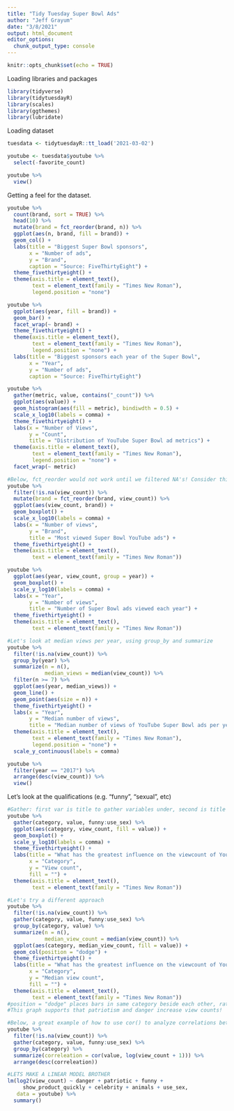 ```yaml
---
title: "Tidy Tuesday Super Bowl Ads"
author: "Jeff Grayum"
date: "3/8/2021"
output: html_document
editor_options: 
  chunk_output_type: console
---
```


```r
knitr::opts_chunk$set(echo = TRUE)
```

Loading libraries and packages
```r
library(tidyverse)
library(tidytuesdayR)
library(scales)
library(ggthemes)
library(lubridate)
```

Loading dataset
```r
tuesdata <- tidytuesdayR::tt_load('2021-03-02')

youtube <- tuesdata$youtube %>%
  select(-favorite_count)

youtube %>%
  view()
```

Getting a feel for the dataset.
```r
youtube %>%
  count(brand, sort = TRUE) %>%
  head(10) %>%
  mutate(brand = fct_reorder(brand, n)) %>%
  ggplot(aes(n, brand, fill = brand)) +
  geom_col() +
  labs(title = "Biggest Super Bowl sponsors",
       x = "Number of ads",
       y = "Brand",
       caption = "Source: FiveThirtyEight") +
  theme_fivethirtyeight() +
  theme(axis.title = element_text(),
        text = element_text(family = "Times New Roman"),
        legend.position = "none")
```

```r
youtube %>%
  ggplot(aes(year, fill = brand)) +
  geom_bar() +
  facet_wrap(~ brand) +
  theme_fivethirtyeight() +
  theme(axis.title = element_text(),
        text = element_text(family = "Times New Roman"),
        legend.position = "none") +
  labs(title = "Biggest sponsors each year of the Super Bowl",
       x = "Year",
       y = "Number of ads",
       caption = "Source: FiveThirtyEight")
```


```r
youtube %>%
  gather(metric, value, contains("_count")) %>%
  ggplot(aes(value)) +
  geom_histogram(aes(fill = metric), bindiwdth = 0.5) +
  scale_x_log10(labels = comma) +
  theme_fivethirtyeight() +
  labs(x = "Number of Views",
       y = "Count",
       title = "Distribution of YouTube Super Bowl ad metrics") +
  theme(axis.title = element_text(),
        text = element_text(family = "Times New Roman"),
        legend.position = "none") +
  facet_wrap(~ metric) 
```

```r

#Below, fct_reorder would not work until we filtered NA's! Consider this if ungrouping isnt fixing this issue.
youtube %>%
  filter(!is.na(view_count)) %>%
  mutate(brand = fct_reorder(brand, view_count)) %>%
  ggplot(aes(view_count, brand)) +
  geom_boxplot() + 
  scale_x_log10(labels = comma) +
  labs(x = "Number of views",
       y = "Brand",
       title = "Most viewed Super Bowl YouTube ads") +
  theme_fivethirtyeight() +
  theme(axis.title = element_text(),
        text = element_text(family = "Times New Roman"))

youtube %>%
  ggplot(aes(year, view_count, group = year)) +
  geom_boxplot() + 
  scale_y_log10(labels = comma) +
  labs(x = "Year",
       y = "Number of views",
       title = "Number of Super Bowl ads viewed each year") +
  theme_fivethirtyeight() +
  theme(axis.title = element_text(),
        text = element_text(family = "Times New Roman"))

#Let's look at median views per year, using group_by and summarize
youtube %>%
  filter(!is.na(view_count)) %>%
  group_by(year) %>%
  summarize(n = n(),
            median_views = median(view_count)) %>%
  filter(n >= 7) %>%
  ggplot(aes(year, median_views)) +
  geom_line() +
  geom_point(aes(size = n)) +
  theme_fivethirtyeight() +
  labs(x = "Year",
       y = "Median number of views",
       title = "Median number of views of YouTube Super Bowl ads per year") +
  theme(axis.title = element_text(),
        text = element_text(family = "Times New Roman"),
        legend.position = "none") +
  scale_y_continuous(labels = comma)
```


```r
youtube %>%
  filter(year == "2017") %>%
  arrange(desc(view_count)) %>%
  view()
```

Let's look at the qualifications (e.g. "funny", "sexual", etc)
```r
#Gather: first var is title to gather variables under, second is title to gather values under, third is what to gather.  This is not an amazing way to look at this.
youtube %>%
  gather(category, value, funny:use_sex) %>%
  ggplot(aes(category, view_count, fill = value)) + 
  geom_boxplot() +
  scale_y_log10(labels = comma) +
  theme_fivethirtyeight() +
  labs(title = "What has the greatest influence on the viewcount of YouTube Super Bowl ads",
       x = "Category",
       y = "View count",
       fill = "") +
  theme(axis.title = element_text(),
        text = element_text(family = "Times New Roman"))

#Let's try a different approach
youtube %>%
  filter(!is.na(view_count)) %>%
  gather(category, value, funny:use_sex) %>%
  group_by(category, value) %>%
  summarize(n = n(),
            median_view_count = median(view_count)) %>%
  ggplot(aes(category, median_view_count, fill = value)) +
  geom_col(position = "dodge") +
  theme_fivethirtyeight() +
  labs(title = "What has the greatest influence on the viewcount of YouTube Super Bowl ads",
       x = "Category",
       y = "Median view count",
       fill = "") +
  theme(axis.title = element_text(),
        text = element_text(family = "Times New Roman"))
#position = "dodge" places bars in same category beside each other, rather than stacking them!
#This graph supports that patriotism and danger increase view counts!

#Below, a great example of how to use cor() to analyze correlations between variables and values!!
youtube %>%
  filter(!is.na(view_count)) %>%
  gather(category, value, funny:use_sex) %>%
  group_by(category) %>%
  summarize(correleation = cor(value, log(view_count + 1))) %>%
  arrange(desc(correleation))

#LETS MAKE A LINEAR MODEL BROTHER 
lm(log2(view_count) ~ danger + patriotic + funny + 
     show_product_quickly + celebrity + animals + use_sex,
   data = youtube) %>%
  summary()
```


